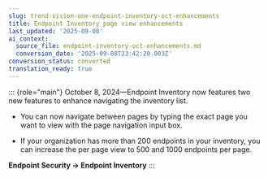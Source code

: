 ```yaml
---
slug: trend-vision-one-endpoint-inventory-oct-enhancements
title: Endpoint Inventory page view enhancements
last_updated: '2025-09-08'
ai_context:
  source_file: endpoint-inventory-oct-enhancements.md
  conversion_date: '2025-09-08T23:42:20.003Z'
conversion_status: converted
translation_ready: true
---
```


::: {role="main"}
October 8, 2024—Endpoint Inventory now features two new features to enhance navigating the inventory list.

- You can now navigate between pages by typing the exact page you want to view with the page navigation input box.

- If your organization has more than 200 endpoints in your inventory, you can increase the per page view to 500 and 1000 endpoints per page.

**Endpoint Security → Endpoint Inventory**
:::
